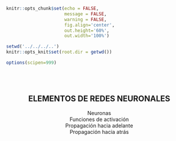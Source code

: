 <!-- Configuración CHUNKS -->

```r

knitr::opts_chunk$set(echo = FALSE,
                      message = FALSE,
                      warning = FALSE,
                      fig.align='center',
                      out.height='60%',
                      out.width='100%')

setwd('../../../..')
knitr::opts_knit$set(root.dir = getwd())

options(scipen=999)

```

<br><br>

<div style="text-align: center;">

## ELEMENTOS DE REDES NEURONALES

Neuronas<br>
Funciones de activación<br>
Propagación hacia adelante<br>
Propagación hacia atrás<br>

</div>
